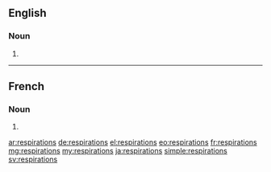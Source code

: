 ==English==

===Noun===
{{head|en|noun plural form}}

# {{plural of|respiration|lang=en}}

----

==French==

===Noun===
{{head|fr|noun plural form|g=f}}

# {{plural of|respiration|lang=fr}}

[[ar:respirations]]
[[de:respirations]]
[[el:respirations]]
[[eo:respirations]]
[[fr:respirations]]
[[mg:respirations]]
[[my:respirations]]
[[ja:respirations]]
[[simple:respirations]]
[[sv:respirations]]